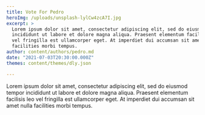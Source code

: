 ```yaml
---
title: Vote For Pedro
heroImg: /uploads/unsplash-lylCw4zcA7I.jpg
excerpt: >
  Lorem ipsum dolor sit amet, consectetur adipiscing elit, sed do eiusmod tempor
  incididunt ut labore et dolore magna aliqua. Praesent elementum facilisis leo
  vel fringilla est ullamcorper eget. At imperdiet dui accumsan sit amet nulla
  facilities morbi tempus.
author: content/authors/pedro.md
date: "2021-07-03T20:30:00.000Z"
themes: content/themes/dly.json

---
```


Lorem ipsum dolor sit amet, consectetur adipiscing elit, sed do eiusmod tempor incididunt ut labore et dolore magna aliqua. Praesent elementum facilisis leo vel fringilla est ullamcorper eget. At imperdiet dui accumsan sit amet nulla facilities morbi tempus.
